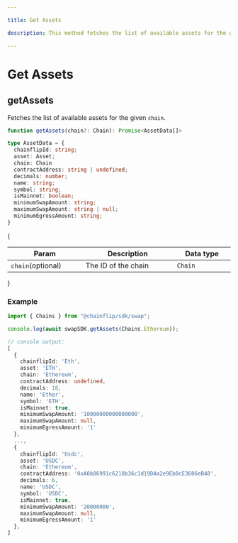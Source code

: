 ```yaml
---

title: Get Assets

description: This method fetches the list of available assets for the given chain.

---
```


# Get Assets

## getAssets

Fetches the list of available assets for the given `chain`.

```typescript copy
function getAssets(chain?: Chain): Promise<AssetData[]>

type AssetData = {
  chainflipId: string;
  asset: Asset;
  chain: Chain
  contractAddress: string | undefined;
  decimals: number;
  name: string;
  symbol: string;
  isMainnet: boolean;
  minimumSwapAmount: string;
  maximumSwapAmount: string | null;
  minimumEgressAmount: string;
}
```

{
  <table>
   <thead>
      <tr>
         <th width="223">Param</th>
         <th width="372">Description</th>
         <th width="244.33333333333331">Data type</th>
      </tr>
   </thead>
   <tbody>
      <tr>
         <td><code>chain</code><span className="param-optional-label">(optional)</span></td>
         <td>The ID of the chain</td>
         <td><code>Chain</code></td>
      </tr>
   </tbody>
</table>
}

### Example

```typescript copy
import { Chains } from "@chainflip/sdk/swap";

console.log(await swapSDK.getAssets(Chains.Ethereum));
```

```typescript copy
// console output:
[
  {
    chainflipId: 'Eth',
    asset: 'ETH',
    chain: 'Ethereum',
    contractAddress: undefined,
    decimals: 18,
    name: 'Ether',
    symbol: 'ETH',
    isMainnet: true,
    minimumSwapAmount: '10000000000000000',
    maximumSwapAmount: null,
    minimumEgressAmount: '1'
  },
  ...,
  {
    chainflipId: 'Usdc',
    asset: 'USDC',
    chain: 'Ethereum',
    contractAddress: '0xA0b86991c6218b36c1d19D4a2e9Eb0cE3606eB48',
    decimals: 6,
    name: 'USDC',
    symbol: 'USDC',
    isMainnet: true,
    minimumSwapAmount: '20000000',
    maximumSwapAmount: null,
    minimumEgressAmount: '1'
  },
]
```
